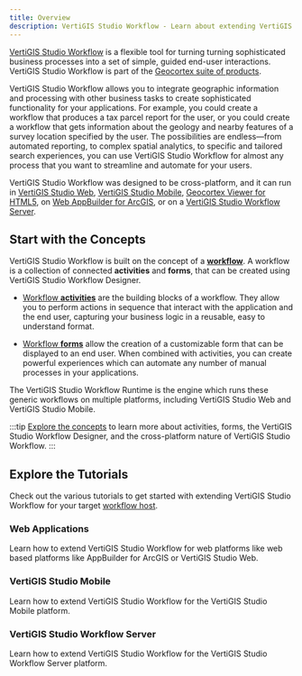 ```yaml
---
title: Overview
description: VertiGIS Studio Workflow - Learn about extending VertiGIS Studio Workflow
---
```



[VertiGIS Studio Workflow](https://www.geocortex.com/products/geocortex-workflow/) is a flexible tool for turning turning sophisticated business processes into a set of simple, guided end-user interactions. VertiGIS Studio Workflow is part of the [Geocortex suite of products](https://www.geocortex.com/products/).

VertiGIS Studio Workflow allows you to integrate geographic information and processing with other business tasks to create sophisticated functionality for your applications. For example, you could create a workflow that produces a tax parcel report for the user, or you could create a workflow that gets information about the geology and nearby features of a survey location specified by the user. The possibilities are endless—from automated reporting, to complex spatial analytics, to specific and tailored search experiences, you can use VertiGIS Studio Workflow for almost any process that you want to streamline and automate for your users.

VertiGIS Studio Workflow was designed to be cross-platform, and it can run in [VertiGIS Studio Web](https://www.geocortex.com/products/gxw/), [VertiGIS Studio Mobile](https://www.geocortex.com/products/gxm/), [Geocortex Viewer for HTML5](https://docs.geocortex.com/essentials/gvh/), on [Web AppBuilder for ArcGIS](https://www.esri.com/en-us/arcgis/products/web-appbuilder/overview), or on a [VertiGIS Studio Workflow Server](https://docs.geocortex.com/workflow/latest/help/Default.htm#wf5/help/server-workflows.htm%3FTocPath%3DServer%2520Workflows%7C_____0).

<DesignerCallout />

## Start with the Concepts

VertiGIS Studio Workflow is built on the concept of a [**workflow**](key-concepts.mdx#workflow). A workflow is a collection of connected **activities** and **forms**, that can be created using VertiGIS Studio Workflow Designer.

-   [Workflow **activities**](key-concepts.mdx#activities) are the building blocks of a workflow. They allow you to perform actions in sequence that interact with the application and the end user, capturing your business logic in a reusable, easy to understand format.

-   [Workflow **forms**](key-concepts.mdx#form-elements) allow the creation of a customizable form that can be displayed to an end user. When combined with activities, you can create powerful experiences which can automate any number of manual processes in your applications.

The VertiGIS Studio Workflow Runtime is the engine which runs these generic workflows on multiple platforms, including VertiGIS Studio Web and VertiGIS Studio Mobile.

:::tip
[Explore the concepts](key-concepts.mdx) to learn more about activities, forms, the VertiGIS Studio Workflow Designer, and the cross-platform nature of VertiGIS Studio Workflow.
:::

## Explore the Tutorials

Check out the various tutorials to get started with extending VertiGIS Studio Workflow for your target [workflow host](key-concepts.mdx#geocortex-workflow-hosts).

### Web Applications

Learn how to extend VertiGIS Studio Workflow for web platforms like web based platforms like AppBuilder for ArcGIS or VertiGIS Studio Web.

<UseCaseContainer>
    <UseCaseCard
        title="Implement a Custom Activity"
        description="Implement a custom activity for Web Applications"
        link={useBaseUrl(
            "docs/workflow/tutorial-web-calculate-logarithm-activity"
        )}
    />
    <UseCaseCard
        title="Implement a Custom Form Element"
        description="Implement a custom form for Web Applications"
        link={useBaseUrl(
            "docs/workflow/tutorial-web-implement-star-rating-form-element"
        )}
    />
</UseCaseContainer>

### VertiGIS Studio Mobile

Learn how to extend VertiGIS Studio Workflow for the VertiGIS Studio Mobile platform.

<UseCaseContainer>
    <UseCaseCard
        title="Implement a Custom Activity"
        description="Implement a custom activity for VertiGIS Studio Mobile applications"
        link={useBaseUrl(
            "docs/workflow/tutorial-mobile-calculate-logarithm-activity"
        )}
    />
    <UseCaseCard
        title="Implement a Custom Form Element"
        description="Implement a custom form for VertiGIS Studio Mobile applications"
        link={useBaseUrl(
            "docs/workflow/tutorial-mobile-activity-indicator-form-element"
        )}
    />
</UseCaseContainer>

### VertiGIS Studio Workflow Server

Learn how to extend VertiGIS Studio Workflow for the VertiGIS Studio Workflow Server platform.

<UseCaseContainer>
    <UseCaseCard
        title="Implement a Custom Activity"
        description="Implement a custom activity for VertiGIS Studio Workflow Server"
        link={useBaseUrl(
            "docs/workflow/tutorial-server-calculate-logarithm-activity"
        )}
    />
    <UseCaseCard
        title="Reference a Third Party Library"
        description="Reference a third party library in custom VertiGIS Studio Workflow Server activities."
        link={useBaseUrl(
            "docs/workflow/sdk-server-reference-third-party-library"
        )}
    />
</UseCaseContainer>
